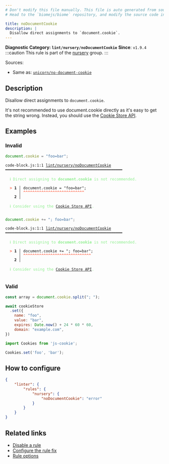 ```yaml
---
# Don't modify this file manually. This file is auto generated from source, and you will lose your changes next time the website is built.
# Head to the `biomejs/biome` repository, and modify the source code in there.

title: noDocumentCookie
description: |
  Disallow direct assignments to `document.cookie`.
---
```


**Diagnostic Category: `lint/nursery/noDocumentCookie`**
<Tabs>
<TabItem label="JavaScript (and super languages)" icon="seti:javascript">
**Since**: `v1.9.4`
:::caution
This rule is part of the [nursery](/linter/rules/#nursery) group.
:::

Sources: 
- Same as: <a href="https://github.com/sindresorhus/eslint-plugin-unicorn/blob/main/docs/rules/no-document-cookie.md" target="_blank"><code>unicorn/no-document-cookie</code></a>

## Description
Disallow direct assignments to `document.cookie`.

It's not recommended to use document.cookie directly as it's easy to get the string wrong.
Instead, you should use the [Cookie Store API](https://developer.mozilla.org/en-US/docs/Web/API/CookieStore).

## Examples

### Invalid

```js
document.cookie = "foo=bar";
```

<pre class="language-text"><code class="language-text">code-block.js:1:1 <a href="https://biomejs.dev/linter/rules/no-document-cookie">lint/nursery/noDocumentCookie</a> ━━━━━━━━━━━━━━━━━━━━━━━━━━━━━━━━━━━━━━━━━━━━━━━━━━━━<br /><br />  <strong><span style="color: lightgreen;">ℹ</span></strong> <span style="color: lightgreen;">Direct assigning to </span><span style="color: lightgreen;"><strong>document.cookie</strong></span><span style="color: lightgreen;"> is not recommended.</span><br />  <br />  <strong><span style="color: Tomato;">&gt;</span></strong> <strong>1 │ </strong>document.cookie = &quot;foo=bar&quot;;<br />   <strong>   │ </strong><strong><span style="color: Tomato;">^</span></strong><strong><span style="color: Tomato;">^</span></strong><strong><span style="color: Tomato;">^</span></strong><strong><span style="color: Tomato;">^</span></strong><strong><span style="color: Tomato;">^</span></strong><strong><span style="color: Tomato;">^</span></strong><strong><span style="color: Tomato;">^</span></strong><strong><span style="color: Tomato;">^</span></strong><strong><span style="color: Tomato;">^</span></strong><strong><span style="color: Tomato;">^</span></strong><strong><span style="color: Tomato;">^</span></strong><strong><span style="color: Tomato;">^</span></strong><strong><span style="color: Tomato;">^</span></strong><strong><span style="color: Tomato;">^</span></strong><strong><span style="color: Tomato;">^</span></strong><strong><span style="color: Tomato;">^</span></strong><strong><span style="color: Tomato;">^</span></strong><strong><span style="color: Tomato;">^</span></strong><strong><span style="color: Tomato;">^</span></strong><strong><span style="color: Tomato;">^</span></strong><strong><span style="color: Tomato;">^</span></strong><strong><span style="color: Tomato;">^</span></strong><strong><span style="color: Tomato;">^</span></strong><strong><span style="color: Tomato;">^</span></strong><strong><span style="color: Tomato;">^</span></strong><strong><span style="color: Tomato;">^</span></strong><strong><span style="color: Tomato;">^</span></strong><br />    <strong>2 │ </strong><br />  <br />  <strong><span style="color: lightgreen;">ℹ</span></strong> <span style="color: lightgreen;">Consider using the </span><span style="color: lightgreen;"><a href="https://developer.mozilla.org/en-US/docs/Web/API/CookieStore">Cookie Store API</a></span><span style="color: lightgreen;">.</span><br />  <br /></code></pre>

```js
document.cookie += "; foo=bar";
```

<pre class="language-text"><code class="language-text">code-block.js:1:1 <a href="https://biomejs.dev/linter/rules/no-document-cookie">lint/nursery/noDocumentCookie</a> ━━━━━━━━━━━━━━━━━━━━━━━━━━━━━━━━━━━━━━━━━━━━━━━━━━━━<br /><br />  <strong><span style="color: lightgreen;">ℹ</span></strong> <span style="color: lightgreen;">Direct assigning to </span><span style="color: lightgreen;"><strong>document.cookie</strong></span><span style="color: lightgreen;"> is not recommended.</span><br />  <br />  <strong><span style="color: Tomato;">&gt;</span></strong> <strong>1 │ </strong>document.cookie += &quot;; foo=bar&quot;;<br />   <strong>   │ </strong><strong><span style="color: Tomato;">^</span></strong><strong><span style="color: Tomato;">^</span></strong><strong><span style="color: Tomato;">^</span></strong><strong><span style="color: Tomato;">^</span></strong><strong><span style="color: Tomato;">^</span></strong><strong><span style="color: Tomato;">^</span></strong><strong><span style="color: Tomato;">^</span></strong><strong><span style="color: Tomato;">^</span></strong><strong><span style="color: Tomato;">^</span></strong><strong><span style="color: Tomato;">^</span></strong><strong><span style="color: Tomato;">^</span></strong><strong><span style="color: Tomato;">^</span></strong><strong><span style="color: Tomato;">^</span></strong><strong><span style="color: Tomato;">^</span></strong><strong><span style="color: Tomato;">^</span></strong><strong><span style="color: Tomato;">^</span></strong><strong><span style="color: Tomato;">^</span></strong><strong><span style="color: Tomato;">^</span></strong><strong><span style="color: Tomato;">^</span></strong><strong><span style="color: Tomato;">^</span></strong><strong><span style="color: Tomato;">^</span></strong><strong><span style="color: Tomato;">^</span></strong><strong><span style="color: Tomato;">^</span></strong><strong><span style="color: Tomato;">^</span></strong><strong><span style="color: Tomato;">^</span></strong><strong><span style="color: Tomato;">^</span></strong><strong><span style="color: Tomato;">^</span></strong><strong><span style="color: Tomato;">^</span></strong><strong><span style="color: Tomato;">^</span></strong><strong><span style="color: Tomato;">^</span></strong><br />    <strong>2 │ </strong><br />  <br />  <strong><span style="color: lightgreen;">ℹ</span></strong> <span style="color: lightgreen;">Consider using the </span><span style="color: lightgreen;"><a href="https://developer.mozilla.org/en-US/docs/Web/API/CookieStore">Cookie Store API</a></span><span style="color: lightgreen;">.</span><br />  <br /></code></pre>

### Valid

```js
const array = document.cookie.split("; ");
```

```js
await cookieStore
  .set({
    name: "foo",
    value: "bar",
    expires: Date.now() + 24 * 60 * 60,
    domain: "example.com",
})
```

```js
import Cookies from 'js-cookie';

Cookies.set('foo', 'bar');
```

## How to configure
```json title="biome.json"
{
	"linter": {
		"rules": {
			"nursery": {
				"noDocumentCookie": "error"
			}
		}
	}
}

```
## Related links

- [Disable a rule](/linter/#disable-a-lint-rule)
- [Configure the rule fix](/linter#configure-the-rule-fix)
- [Rule options](/linter/#rule-options)

</TabItem>
</Tabs>

